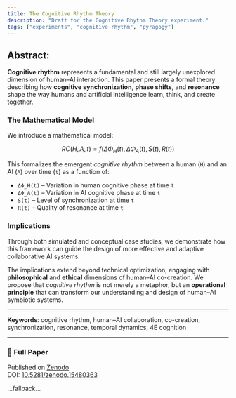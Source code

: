 ```yaml
---
title: The Cognitive Rhythm Theory
description: "Draft for the Cognitive Rhythm Theory experiment."
tags: ["experiments", "cognitive rhythm", "pyragogy"]
---
```


## Abstract:


**Cognitive rhythm** represents a fundamental and still largely unexplored dimension of human–AI interaction. This paper presents a formal theory describing how **cognitive synchronization**, **phase shifts**, and **resonance** shape the way humans and artificial intelligence learn, think, and create together.

### The Mathematical Model

We introduce a mathematical model:

```math
RC(H, A, t) = f(ΔΦ_H(t), ΔΦ_A(t), S(t), R(t))
```

This formalizes the emergent *cognitive rhythm* between a human (`H`) and an AI (`A`) over time (`t`) as a function of:

* `ΔΦ_H(t)` – Variation in human cognitive phase at time `t`
* `ΔΦ_A(t)` – Variation in AI cognitive phase at time `t`
* `S(t)` – Level of synchronization at time `t`
* `R(t)` – Quality of resonance at time `t`

### Implications

Through both simulated and conceptual case studies, we demonstrate how this framework can guide the design of more effective and adaptive collaborative AI systems.

The implications extend beyond technical optimization, engaging with **philosophical** and **ethical** dimensions of human–AI co-creation. We propose that *cognitive rhythm* is not merely a metaphor, but an **operational principle** that can transform our understanding and design of human–AI symbiotic systems.

---

**Keywords**: cognitive rhythm, human–AI collaboration, co-creation, synchronization, resonance, temporal dynamics, 4E cognition

---
### 📄 Full Paper


Published on [Zenodo](https://zenodo.org/records/15480363)  
DOI: [10.5281/zenodo.15480363](https://doi.org/10.5281/zenodo.15480363)

<object data="/Docs/The_Cognitive_Rhythm_Theory.pdf" type="application/pdf" style="width:100%; min-height:100vh;">
  ...fallback...
</object>



